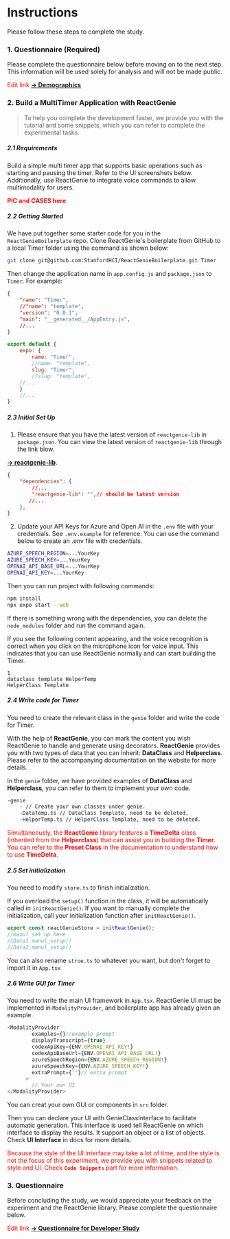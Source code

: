 # Instructions

Please follow these steps to complete the study.

### 1. Questionnaire (Required)

Please complete the questionnaire below before moving on to the next step. This 
information will be used solely for analysis and will not be made public.

<font color='red'>Edit link</font>
[**→ Demographics**](https://docs.google.com/forms/d/1Iqg3z3dGobO6GZey6Czp5DPCdaAv9uf0YsC6eRVtcQU/edit)

### 2. Build a **MultiTimer** Application with **ReactGenie**
> To help you complete the development faster, we provide you with the tutorial and some 
snippets, which you can refer to complete the experimental tasks.

##### 2.1 Requirements
Build a simple multi timer app that supports basic operations such as starting and pausing the timer. 
Refer to the UI screenshots below. Additionally, use ReactGenie to integrate voice commands to 
allow multimodality for users. 

<font color="red">**PIC and CASES here**</font>


##### 2.2 Getting Started
We have put together some starter code for you in the `ReactGenieBoilerplate` repo. 
Clone ReactGenie's boilerplate from GitHub to a local Timer folder using the command as 
shown below:

```bash filename="run in bash" copy
git clone git@github.com:StanfordHCI/ReactGenieBoilerplate.git Timer
```
Then change the application name in `app.config.js` and `package.json` to `Timer`.
For example:

```json filename="package.json" {3} copy
{
    "name": "Timer",
    //"name": "template",
    "version": "0.0.1",
    "main": "__generated__/AppEntry.js",
    //...
}
```
```javascript  filename="app.config.js" {3} copy
export default {
    expo: {
        name: "Timer",
        //name: "template",
        slug: "Timer",
        //slug: "template",
    //...
    }
    //...
}
```

##### 2.3 Initial Set Up
1. Please ensure that you have the latest version of `reactgenie-lib` in `package.json`. 
You can view the latest version of `reactgenie-lib` through the link blow.

[**→ reactgenie-lib**](https://www.npmjs.com/package/reactgenie-lib).
```json filename="package.json" {3} copy
{
    "dependencies": {
        //...
        "reactgenie-lib": "",// should be latest version
       //...
    },
}
```

2. Update your API Keys for Azure and Open AI in the `.env` file with your credentials. 
See `.env.example` for reference. You can use the command below to create an .env file with credentials.

```bash filename=".env"
AZURE_SPEECH_REGION=...YourKey
AZURE_SPEECH_KEY=...YourKey
OPENAI_API_BASE_URL=...YourKey
OPENAI_API_KEY=...YourKey
```

Then you can run project with following commands:

```bash copy
npm install 
npx expo start --web
```
If there is something wrong with the dependencies, you can delete the `node_modules` folder and run the command again.

If you see the following content appearing, and the voice recognition is correct when you click on 
the microphone icon for voice input. This indicates that you can use ReactGenie normally and can 
start building the Timer.

```
1
dataclass template HelperTemp
HelperClass Template
```

##### 2.4 Write code for Timer
You need to create the relevant class in the `genie` folder and write the code for Timer.

With the help of **ReactGenie**, you can mark the content you wish ReactGenie to 
handle and generate using decorators. **ReactGenie** provides you with two types of data 
that you can inherit: **DataClass** and **Helperclass**. Please refer to the 
accompanying documentation on the website for more details.

In the `genie` folder, we have provided examples of **DataClass** and **Helperclass**, you can refer
 to them to implement your own code.

```bash
-genie
    - // Create your own classes under genie.
    -DataTemp.ts // DataClass Template, need to be deleted.
    -HelperTemp.ts // HelperClass Template, need to be deleted.
```

<font color='red'>Simultaneously, the **ReactGenie** library features a **TimeDelta** class (inherited from the 
**Helperclass**) that can assist you in building the **Timer**. You can refer to the **Preset Class** 
in the documentation to understand how to use **TimeDelta**.</font>

##### 2.5 Set initialization
You need to modify `store.ts` to finish initialization. 

If you overload the `setup()` function in the class, it will be automatically called in `initReactGenie()`. 
If you want to manually complete the initialization, call your initialization function after `initReactGenie()`.

```typescript filename="store.ts" copy
export const reactGenieStore = initReactGenie();
//manul set up here
//Data1.manul_setup()
//Data2.manul_setup()
```

You can also rename `stroe.ts` to whatever you want, but don't forget to import it in `App.tsx`


##### 2.6 Write GUI for Timer
You need to write the main UI framework in `App.tsx`. ReactGenie UI must be implemented in `ModalityProvider`,
 and boilerplate app has already given an example.
```typescript filename="App.tsx" copy
<ModalityProvider
        examples={}//example prompt
        displayTranscript={true}
        codexApiKey={ENV.OPENAI_API_KEY!}
        codexApiBaseUrl={ENV.OPENAI_API_BASE_URL!}
        azureSpeechRegion={ENV.AZURE_SPEECH_REGION!}
        azureSpeechKey={ENV.AZURE_SPEECH_KEY!}
        extraPrompt={''}// extra prompt
      >
        // Your own UI
</ModalityProvider>
```

You can creat your own GUI or components in `src` folder. 

Then you can declare your UI with GenieClassInterface to facilitate automatic generation. 
This interface is used tell ReactGenie on which interface to
display the results. It support an object or a list of objects. Check **UI Interface** in docs for more details.

<font color='red'>Because the style of the UI interface may take a lot of time, and the style is not the 
focus of this experiment, we provide you with snippets related to style and UI. Check **`Code Snippets`** part 
for more information.</font>


### 3. Questionnaire 
Before concluding the study, we would appreciate your feedback on the experiment and the ReactGenie library. Please complete the questionnaire below.

<font color='red'>Edit link</font>
[**→ Questionnaire for Developer Study**](https://docs.google.com/forms/d/1J-2nxouquKUr7mE4EkTU03aoIcDZglVQNCNBnPX1tl0/edit)